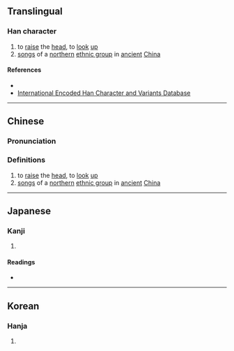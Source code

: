 {{character info}}
==Translingual==

===Han character===
{{Han char|rn=9|rad=人|as=13|sn=15|four=24291|canj=ODDF|ids=⿰亻禁}}

# to [[raise]] the [[head]], to [[look]] [[up]]
# [[song]]s of a [[northern]] [[ethnic group]] in [[ancient]] [[China]]

====References====
* {{Han ref|kx=0118.090|dkj=01161|dj=0250.200|hdz=10223.140|uh=50F8|ud=20728|bh=E4E9|bd=58601}}
* [http://chardb.iis.sinica.edu.tw/variants.jsp?cid=7403 International Encoded Han Character and Variants Database]

----

==Chinese==
{{zh-forms}}

===Pronunciation===
{{zh-pron
|m=jìn
|c=gam3
|mc=y
|oc=y
|ma=
|cat=v,n
}}

===Definitions===
{{zh-hanzi}}

# to [[raise]] the [[head]], to [[look]] [[up]]
# [[song]]s of a [[northern]] [[ethnic group]] in [[ancient]] [[China]]

----

==Japanese==

===Kanji===
{{ja-kanji|grade=|rs=人13}}

# {{rfdef|ja|sort=人13}}

====Readings====
* {{ja-readings|on=[[きん]] (kin), [[こん]] (kon)|kun=[[あおぐ]] (aogu)}}

----

==Korean==

===Hanja===
{{ko-hanja|hangeul=금|rv=geum|mr=kŭm}}

# {{rfdef|ko|sort=人13}}